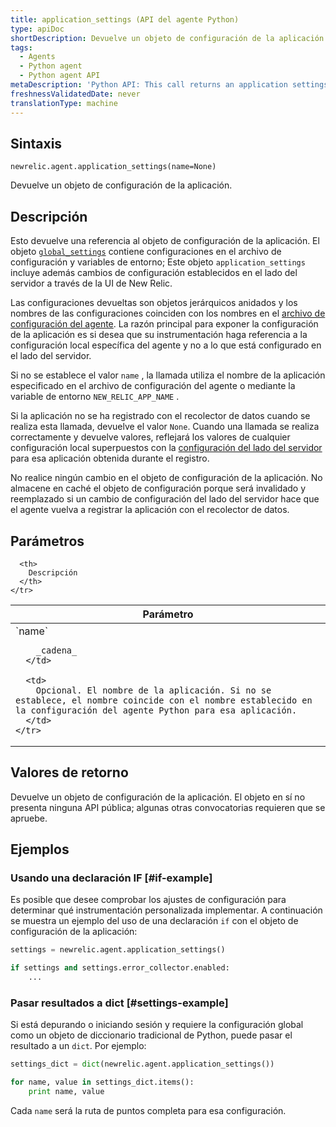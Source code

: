 ```yaml
---
title: application_settings (API del agente Python)
type: apiDoc
shortDescription: Devuelve un objeto de configuración de la aplicación.
tags:
  - Agents
  - Python agent
  - Python agent API
metaDescription: 'Python API: This call returns an application settings object.'
freshnessValidatedDate: never
translationType: machine
---
```


## Sintaxis

```
newrelic.agent.application_settings(name=None)
```

Devuelve un objeto de configuración de la aplicación.

## Descripción

Esto devuelve una referencia al objeto de configuración de la aplicación. El objeto [`global_settings`](/docs/agents/python-agent/python-agent-api/global_settings) contiene configuraciones en el archivo de configuración y variables de entorno; Este objeto `application_settings` incluye además cambios de configuración establecidos en el lado del servidor a través de la UI de New Relic.

Las configuraciones devueltas son objetos jerárquicos anidados y los nombres de las configuraciones coinciden con los nombres en el [archivo de configuración del agente](/docs/agents/python-agent/installation-and-configuration/python-agent-configuration). La razón principal para exponer la configuración de la aplicación es si desea que su instrumentación haga referencia a la configuración local específica del agente y no a lo que está configurado en el lado del servidor.

Si no se establece el valor `name` , la llamada utiliza el nombre de la aplicación especificado en el archivo de configuración del agente o mediante la variable de entorno `NEW_RELIC_APP_NAME` .

Si la aplicación no se ha registrado con el recolector de datos cuando se realiza esta llamada, devuelve el valor `None`. Cuando una llamada se realiza correctamente y devuelve valores, reflejará los valores de cualquier configuración local superpuestos con la [configuración del lado del servidor](/docs/agents/manage-apm-agents/configuration/configure-agent#ssc) para esa aplicación obtenida durante el registro.

<Callout variant="important">
  No realice ningún cambio en el objeto de configuración de la aplicación. No almacene en caché el objeto de configuración porque será invalidado y reemplazado si un cambio de configuración del lado del servidor hace que el agente vuelva a registrar la aplicación con el recolector de datos.
</Callout>

## Parámetros

<table>
  <thead>
    <tr>
      <th width="25%">
        Parámetro
      </th>

      <th>
        Descripción
      </th>
    </tr>
  </thead>

  <tbody>
    <tr>
      <td>
        `name`

        _cadena_
      </td>

      <td>
        Opcional. El nombre de la aplicación. Si no se establece, el nombre coincide con el nombre establecido en la configuración del agente Python para esa aplicación.
      </td>
    </tr>
  </tbody>
</table>

## Valores de retorno

Devuelve un objeto de configuración de la aplicación. El objeto en sí no presenta ninguna API pública; algunas otras convocatorias requieren que se apruebe.

## Ejemplos

### Usando una declaración IF [#if-example]

Es posible que desee comprobar los ajustes de configuración para determinar qué instrumentación personalizada implementar. A continuación se muestra un ejemplo del uso de una declaración `if` con el objeto de configuración de la aplicación:

```py
settings = newrelic.agent.application_settings()

if settings and settings.error_collector.enabled:
    ...
```

### Pasar resultados a dict [#settings-example]

Si está depurando o iniciando sesión y requiere la configuración global como un objeto de diccionario tradicional de Python, puede pasar el resultado a un `dict`. Por ejemplo:

```py
settings_dict = dict(newrelic.agent.application_settings())

for name, value in settings_dict.items():
    print name, value
```

Cada `name` será la ruta de puntos completa para esa configuración.